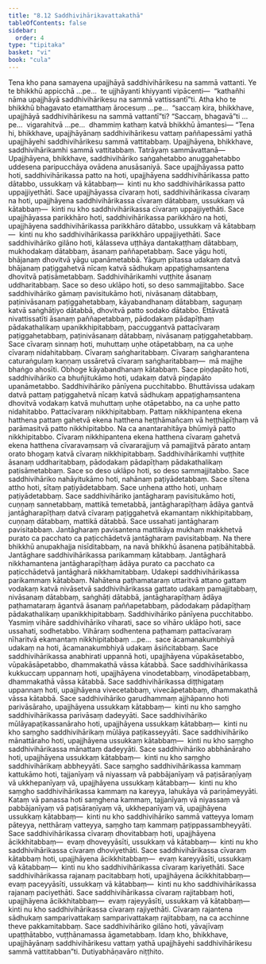 ```yaml
---
title: "8.12 Saddhivihārikavattakathā"
tableOfContents: false
sidebar:
  order: 4
type: "tipitaka"
basket: "vi"
book: "cula"
---
```



<DynamicBreadcrumb />

<Division number="377" book="cula" bookNo="4" page="398">

<Paragraph number="1725" book="cula">
Tena kho pana samayena upajjhāyā saddhivihārikesu na sammā vattanti. Ye te bhikkhū appicchā …pe…  te ujjhāyanti khiyyanti vipācenti—  “kathañhi nāma upajjhāyā saddhivihārikesu na sammā vattissantī”ti. Atha kho te bhikkhū bhagavato etamatthaṃ ārocesuṃ …pe…  “saccaṃ kira, bhikkhave, upajjhāyā saddhivihārikesu na sammā vattantī”ti? “Saccaṃ, bhagavā”ti …pe…  vigarahitvā …pe…  dhammiṃ kathaṃ katvā bhikkhū āmantesi—
</Paragraph>

</Division>
<Division number="378" book="cula" bookNo="4" page="398">

<Paragraph number="1726" book="cula">
“Tena hi, bhikkhave, upajjhāyānaṃ saddhivihārikesu vattaṃ paññapessāmi yathā upajjhāyehi saddhivihārikesu sammā vattitabbaṃ. Upajjhāyena, bhikkhave, saddhivihārikamhi sammā vattitabbaṃ. Tatrāyaṃ sammāvattanā—
</Paragraph>

<Paragraph number="1727" book="cula">
Upajjhāyena, bhikkhave, saddhivihāriko saṅgahetabbo anuggahetabbo uddesena paripucchāya ovādena anusāsaniyā. Sace upajjhāyassa patto hoti, saddhivihārikassa patto na hoti, upajjhāyena saddhivihārikassa patto dātabbo, ussukkaṃ vā kātabbaṃ—  kinti nu kho saddhivihārikassa patto uppajjiyethāti. Sace upajjhāyassa cīvaraṃ hoti, saddhivihārikassa cīvaraṃ na hoti, upajjhāyena saddhivihārikassa cīvaraṃ dātabbaṃ, ussukkaṃ vā kātabbaṃ—  kinti nu kho saddhivihārikassa cīvaraṃ uppajjiyethāti. Sace upajjhāyassa parikkhāro hoti, saddhivihārikassa parikkhāro na hoti, upajjhāyena saddhivihārikassa parikkhāro dātabbo, ussukkaṃ vā kātabbaṃ—  kinti nu kho saddhivihārikassa parikkhāro uppajjiyethāti.
</Paragraph>

<Paragraph number="1728" book="cula">
Sace saddhivihāriko gilāno hoti, kālasseva uṭṭhāya dantakaṭṭhaṃ dātabbaṃ, mukhodakaṃ dātabbaṃ, āsanaṃ paññapetabbaṃ. Sace yāgu hoti, bhājanaṃ dhovitvā yāgu upanāmetabbā. Yāguṃ pītassa udakaṃ datvā bhājanaṃ paṭiggahetvā nīcaṃ katvā sādhukaṃ appaṭighaṃsantena dhovitvā paṭisāmetabbaṃ. Saddhivihārikamhi vuṭṭhite āsanaṃ uddharitabbaṃ. Sace so deso uklāpo hoti, so deso sammajjitabbo.
</Paragraph>

<Paragraph number="1729" book="cula">
Sace saddhivihāriko gāmaṃ pavisitukāmo hoti, nivāsanaṃ dātabbaṃ, paṭinivāsanaṃ paṭiggahetabbaṃ, kāyabandhanaṃ dātabbaṃ, saguṇaṃ katvā saṅghāṭiyo dātabbā, dhovitvā patto sodako dātabbo.
</Paragraph>

<Paragraph number="1730" book="cula">
Ettāvatā nivattissatīti āsanaṃ paññapetabbaṃ, pādodakaṃ pādapīṭhaṃ pādakathalikaṃ upanikkhipitabbaṃ, paccuggantvā pattacīvaraṃ paṭiggahetabbaṃ, paṭinivāsanaṃ dātabbaṃ, nivāsanaṃ paṭiggahetabbaṃ. Sace cīvaraṃ sinnaṃ hoti, muhuttaṃ uṇhe otāpetabbaṃ, na ca uṇhe cīvaraṃ nidahitabbaṃ. Cīvaraṃ saṅgharitabbaṃ. Cīvaraṃ saṅgharantena caturaṅgulaṃ kaṇṇaṃ ussāretvā cīvaraṃ saṅgharitabbaṃ—  mā majjhe bhaṅgo ahosīti. Obhoge kāyabandhanaṃ kātabbaṃ.
</Paragraph>

<Paragraph number="1731" book="cula">
Sace piṇḍapāto hoti, saddhivihāriko ca bhuñjitukāmo hoti, udakaṃ datvā piṇḍapāto upanāmetabbo. Saddhivihāriko pānīyena pucchitabbo. Bhuttāvissa udakaṃ datvā pattaṃ paṭiggahetvā nīcaṃ katvā sādhukaṃ appaṭighaṃsantena dhovitvā vodakaṃ katvā muhuttaṃ uṇhe otāpetabbo, na ca uṇhe patto nidahitabbo. Pattacīvaraṃ nikkhipitabbaṃ. Pattaṃ nikkhipantena ekena hatthena pattaṃ gahetvā ekena hatthena heṭṭhāmañcaṃ vā heṭṭhāpīṭhaṃ vā parāmasitvā patto nikkhipitabbo. Na ca anantarahitāya bhūmiyā patto nikkhipitabbo. Cīvaraṃ nikkhipantena ekena hatthena cīvaraṃ gahetvā ekena hatthena cīvaravaṃsaṃ vā cīvararajjuṃ vā pamajjitvā pārato antaṃ orato bhogaṃ katvā cīvaraṃ nikkhipitabbaṃ. Saddhivihārikamhi vuṭṭhite āsanaṃ uddharitabbaṃ, pādodakaṃ pādapīṭhaṃ pādakathalikaṃ paṭisāmetabbaṃ. Sace so deso uklāpo hoti, so deso sammajjitabbo.
</Paragraph>

<Paragraph number="1732" book="cula">
Sace saddhivihāriko nahāyitukāmo hoti, nahānaṃ paṭiyādetabbaṃ. Sace sītena attho hoti, sītaṃ paṭiyādetabbaṃ. Sace uṇhena attho hoti, uṇhaṃ paṭiyādetabbaṃ.
</Paragraph>

<Paragraph number="1733" book="cula">
Sace saddhivihāriko jantāgharaṃ pavisitukāmo hoti, cuṇṇaṃ sannetabbaṃ, mattikā temetabbā, jantāgharapīṭhaṃ ādāya gantvā jantāgharapīṭhaṃ datvā cīvaraṃ paṭiggahetvā ekamantaṃ nikkhipitabbaṃ, cuṇṇaṃ dātabbaṃ, mattikā dātabbā. Sace ussahati jantāgharaṃ pavisitabbaṃ. Jantāgharaṃ pavisantena mattikāya mukhaṃ makkhetvā purato ca pacchato ca paṭicchādetvā jantāgharaṃ pavisitabbaṃ. Na there bhikkhū anupakhajja nisīditabbaṃ, na navā bhikkhū āsanena paṭibāhitabbā. Jantāghare saddhivihārikassa parikammaṃ kātabbaṃ. Jantāgharā nikkhamantena jantāgharapīṭhaṃ ādāya purato ca pacchato ca paṭicchādetvā jantāgharā nikkhamitabbaṃ.
</Paragraph>

<Paragraph number="1734" book="cula">
Udakepi saddhivihārikassa parikammaṃ kātabbaṃ. Nahātena paṭhamataraṃ uttaritvā attano gattaṃ vodakaṃ katvā nivāsetvā saddhivihārikassa gattato udakaṃ pamajjitabbaṃ, nivāsanaṃ dātabbaṃ, saṅghāṭi dātabbā, jantāgharapīṭhaṃ ādāya paṭhamataraṃ āgantvā āsanaṃ paññapetabbaṃ, pādodakaṃ pādapīṭhaṃ pādakathalikaṃ upanikkhipitabbaṃ. Saddhivihāriko pānīyena pucchitabbo.
</Paragraph>

<Paragraph number="1735" book="cula">
Yasmiṃ vihāre saddhivihāriko viharati, sace so vihāro uklāpo hoti, sace ussahati, sodhetabbo. Vihāraṃ sodhentena paṭhamaṃ pattacīvaraṃ nīharitvā ekamantaṃ nikkhipitabbaṃ …pe…  sace ācamanakumbhiyā udakaṃ na hoti, ācamanakumbhiyā udakaṃ āsiñcitabbaṃ.
</Paragraph>

<Paragraph number="1736" book="cula">
Sace saddhivihārikassa anabhirati uppannā hoti, upajjhāyena vūpakāsetabbo, vūpakāsāpetabbo, dhammakathā vāssa kātabbā. Sace saddhivihārikassa kukkuccaṃ uppannaṃ hoti, upajjhāyena vinodetabbaṃ, vinodāpetabbaṃ, dhammakathā vāssa kātabbā. Sace saddhivihārikassa diṭṭhigataṃ uppannaṃ hoti, upajjhāyena vivecetabbaṃ, vivecāpetabbaṃ, dhammakathā vāssa kātabbā. Sace saddhivihāriko garudhammaṃ ajjhāpanno hoti parivāsāraho, upajjhāyena ussukkaṃ kātabbaṃ—  kinti nu kho saṃgho saddhivihārikassa parivāsaṃ dadeyyāti. Sace saddhivihāriko mūlāyapaṭikassanāraho hoti, upajjhāyena ussukkaṃ kātabbaṃ—  kinti nu kho saṃgho saddhivihārikaṃ mūlāya paṭikasseyyāti. Sace saddhivihāriko mānattāraho hoti, upajjhāyena ussukkaṃ kātabbaṃ—  kinti nu kho saṃgho saddhivihārikassa mānattaṃ dadeyyāti. Sace saddhivihāriko abbhānāraho hoti, upajjhāyena ussukkaṃ kātabbaṃ—  kinti nu kho saṃgho saddhivihārikaṃ abbheyyāti. Sace saṃgho saddhivihārikassa kammaṃ kattukāmo hoti, tajjanīyaṃ vā niyassaṃ vā pabbājanīyaṃ vā paṭisāraṇīyaṃ vā ukkhepanīyaṃ vā, upajjhāyena ussukkaṃ kātabbaṃ—  kinti nu kho saṃgho saddhivihārikassa kammaṃ na kareyya, lahukāya vā pariṇāmeyyāti. Kataṃ vā panassa hoti saṃghena kammaṃ, tajjanīyaṃ vā niyassaṃ vā pabbājanīyaṃ vā paṭisāraṇīyaṃ vā, ukkhepanīyaṃ vā, upajjhāyena ussukkaṃ kātabbaṃ—  kinti nu kho saddhivihāriko sammā vatteyya lomaṃ pāteyya, netthāraṃ vatteyya, saṃgho taṃ kammaṃ paṭippassambheyyāti.
</Paragraph>

<Paragraph number="1737" book="cula">
Sace saddhivihārikassa cīvaraṃ dhovitabbaṃ hoti, upajjhāyena ācikkhitabbaṃ—  evaṃ dhoveyyāsīti, ussukkaṃ vā kātabbaṃ—  kinti nu kho saddhivihārikassa cīvaraṃ dhoviyethāti. Sace saddhivihārikassa cīvaraṃ kātabbaṃ hoti, upajjhāyena ācikkhitabbaṃ—  evaṃ kareyyāsīti, ussukkaṃ vā kātabbaṃ—  kinti nu kho saddhivihārikassa cīvaraṃ kariyethāti. Sace saddhivihārikassa rajanaṃ pacitabbaṃ hoti, upajjhāyena ācikkhitabbaṃ—  evaṃ paceyyāsīti, ussukkaṃ vā kātabbaṃ—  kinti nu kho saddhivihārikassa rajanaṃ paciyethāti. Sace saddhivihārikassa cīvaraṃ rajitabbaṃ hoti, upajjhāyena ācikkhitabbaṃ—  evaṃ rajeyyāsīti, ussukkaṃ vā kātabbaṃ—  kinti nu kho saddhivihārikassa cīvaraṃ rajiyethāti. Cīvaraṃ rajantena sādhukaṃ samparivattakaṃ samparivattakaṃ rajitabbaṃ, na ca acchinne theve pakkamitabbaṃ. Sace saddhivihāriko gilāno hoti, yāvajīvaṃ upaṭṭhātabbo, vuṭṭhānamassa āgametabbaṃ. Idaṃ kho, bhikkhave, upajjhāyānaṃ saddhivihārikesu vattaṃ yathā upajjhāyehi saddhivihārikesu sammā vattitabban”ti.

</Paragraph>
</Division>

<Paragraph number="1738" type="center" book="cula">
Dutiyabhāṇavāro niṭṭhito.
</Paragraph>